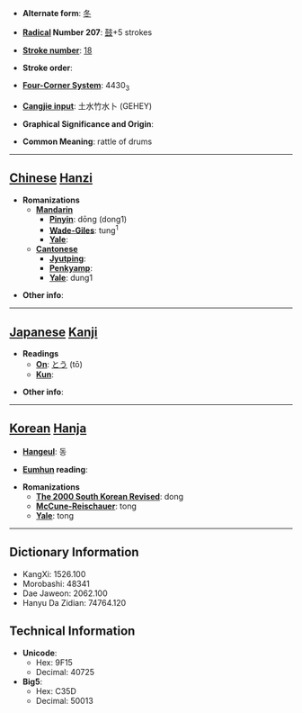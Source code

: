 * '''Alternate form''': [[冬]]

* '''[[Wiktionary:Chinese radical index| Radical]] Number 207''': [[Wiktionary:Chinese radical index 鼓|鼓]]+5 strokes

* '''[[Wiktionary:Chinese total strokes index|Stroke number]]''': [[Wiktionary:Chinese total strokes index 18|18]]

* '''Stroke order''': 

* '''[[Wiktionary:Chinese four corner index|Four-Corner System]]''': 4430<sub>3</sub>

* '''[[Wiktionary:Chinese Cangjie index|Cangjie input]]''': 土水竹水卜 (GEHEY)

* '''Graphical Significance and Origin''': 

* '''Common Meaning''': rattle of drums

----

== [[Chinese]] [[Hanzi]] ==

* '''Romanizations'''
** '''[[Mandarin]]'''
*** '''[[Pinyin]]''': dōng (dong1)
*** '''[[Wade-Giles]]''': tung<sup>1</sup>
*** '''[[Yale]]''': 
** '''[[Cantonese]]'''
*** '''[[Jyutping]]''':
*** '''[[Penkyamp]]''': 
*** '''[[Yale]]''': dung1

* '''Other info''': 

----

== [[Japanese]] [[Kanji]] ==

* '''Readings'''
** '''[[On]]''': [[とう]] (tō)
** '''[[Kun]]''': 

* '''Other info''':  

----

== [[Korean]] [[Hanja]] ==

* '''[[Hangeul]]''': 동

* '''[[Eumhun]] reading''': 

* '''Romanizations'''
** '''[[The 2000 South Korean Revised Romanization|The 2000 South Korean Revised]]''': dong
** '''[[McCune-Reischauer]]''': tong
** '''[[Yale]]''': tong

----

== Dictionary Information ==

* KangXi: 1526.100
* Morobashi: 48341
* Dae Jaweon: 2062.100
* Hanyu Da Zidian: 74764.120

== Technical Information ==

* '''Unicode''':
** Hex: 9F15
** Decimal: 40725
* '''Big5''':
** Hex: C35D
** Decimal: 50013
